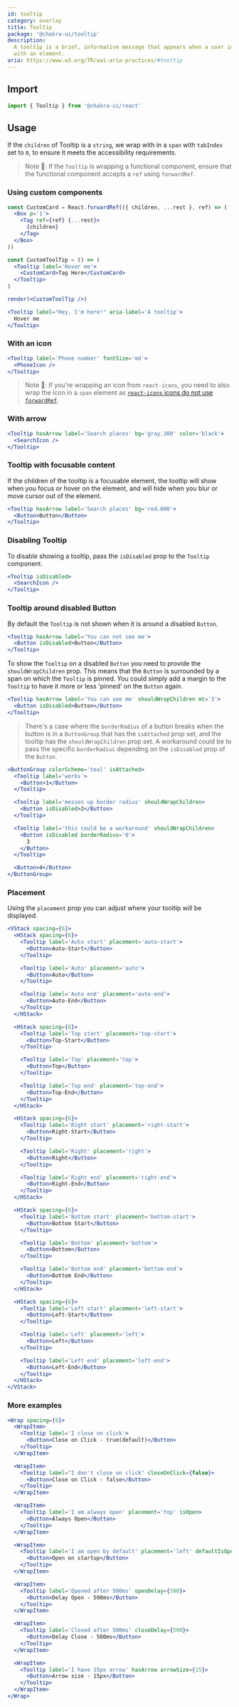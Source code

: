 ```yaml
---
id: tooltip
category: overlay
title: Tooltip
package: '@chakra-ui/tooltip'
description:
  A tooltip is a brief, informative message that appears when a user interacts
  with an element.
aria: https://www.w3.org/TR/wai-aria-practices/#tooltip
---
```


## Import

```js
import { Tooltip } from '@chakra-ui/react'
```

## Usage

If the `children` of Tooltip is a `string`, we wrap with in a `span` with
`tabIndex` set to `0`, to ensure it meets the accessibility requirements.

> Note 🚨: If the `Tooltip` is wrapping a functional component, ensure that the
> functional component accepts a `ref` using `forwardRef`.

### Using custom components

```jsx manual=true
const CustomCard = React.forwardRef(({ children, ...rest }, ref) => (
  <Box p='1'>
    <Tag ref={ref} {...rest}>
      {children}
    </Tag>
  </Box>
))

const CustomToolTip = () => (
  <Tooltip label='Hover me'>
    <CustomCard>Tag Here</CustomCard>
  </Tooltip>
)

render(<CustomToolTip />)
```

```jsx
<Tooltip label="Hey, I'm here!" aria-label='A tooltip'>
  Hover me
</Tooltip>
```

### With an icon

```jsx
<Tooltip label='Phone number' fontSize='md'>
  <PhoneIcon />
</Tooltip>
```

> Note 🚨: If you're wrapping an icon from `react-icons`, you need to also wrap
> the icon in a `span` element as
> [`react-icons` icons do not use `forwardRef`](https://github.com/react-icons/react-icons/issues/336).

### With arrow

```jsx
<Tooltip hasArrow label='Search places' bg='gray.300' color='black'>
  <SearchIcon />
</Tooltip>
```

### Tooltip with focusable content

If the children of the tooltip is a focusable element, the tooltip will show
when you focus or hover on the element, and will hide when you blur or move
cursor out of the element.

```jsx
<Tooltip hasArrow label='Search places' bg='red.600'>
  <Button>Button</Button>
</Tooltip>
```

### Disabling Tooltip

To disable showing a tooltip, pass the `isDisabled` prop to the `Tooltip`
component.

```jsx
<Tooltip isDisabled>
  <SearchIcon />
</Tooltip>
```

### Tooltip around disabled Button

By default the `Tooltip` is not shown when it is around a disabled `Button`.

```jsx
<Tooltip hasArrow label='You can not see me'>
  <Button isDisabled>Button</Button>
</Tooltip>
```

To show the `Tooltip` on a disabled `Button` you need to provide the
`shouldWrapChildren` prop. This means that the `Button` is surrounded by a span
on which the `Tooltip` is pinned. You could simply add a margin to the `Tooltip`
to have it more or less 'pinned' on the `Button` again.

```jsx
<Tooltip hasArrow label='You can see me' shouldWrapChildren mt='3'>
  <Button isDisabled>Button</Button>
</Tooltip>
```

> There's a case where the `borderRadius` of a button breaks when the button is
> in a `ButtonGroup` that has the `isAttached` prop set, and the tooltip has the
> `shouldWrapChildren` prop set. A workaround could be to pass the specific
> `borderRadius` depending on the `isDisabled` prop of the `Button`.

```jsx
<ButtonGroup colorScheme='teal' isAttached>
  <Tooltip label='works'>
    <Button>1</Button>
  </Tooltip>

  <Tooltip label='messes up border radius' shouldWrapChildren>
    <Button isDisabled>2</Button>
  </Tooltip>

  <Tooltip label='this could be a workaround' shouldWrapChildren>
    <Button isDisabled borderRadius='0'>
      3
    </Button>
  </Tooltip>

  <Button>4</Button>
</ButtonGroup>
```

### Placement

Using the `placement` prop you can adjust where your tooltip will be displayed.

```jsx
<VStack spacing={6}>
  <HStack spacing={6}>
    <Tooltip label='Auto start' placement='auto-start'>
      <Button>Auto-Start</Button>
    </Tooltip>

    <Tooltip label='Auto' placement='auto'>
      <Button>Auto</Button>
    </Tooltip>

    <Tooltip label='Auto end' placement='auto-end'>
      <Button>Auto-End</Button>
    </Tooltip>
  </HStack>

  <HStack spacing={6}>
    <Tooltip label='Top start' placement='top-start'>
      <Button>Top-Start</Button>
    </Tooltip>

    <Tooltip label='Top' placement='top'>
      <Button>Top</Button>
    </Tooltip>

    <Tooltip label='Top end' placement='top-end'>
      <Button>Top-End</Button>
    </Tooltip>
  </HStack>

  <HStack spacing={6}>
    <Tooltip label='Right start' placement='right-start'>
      <Button>Right-Start</Button>
    </Tooltip>

    <Tooltip label='Right' placement='right'>
      <Button>Right</Button>
    </Tooltip>

    <Tooltip label='Right end' placement='right-end'>
      <Button>Right-End</Button>
    </Tooltip>
  </HStack>

  <HStack spacing={6}>
    <Tooltip label='Bottom start' placement='bottom-start'>
      <Button>Bottom Start</Button>
    </Tooltip>

    <Tooltip label='Bottom' placement='bottom'>
      <Button>Bottom</Button>
    </Tooltip>

    <Tooltip label='Bottom end' placement='bottom-end'>
      <Button>Bottom End</Button>
    </Tooltip>
  </HStack>

  <HStack spacing={6}>
    <Tooltip label='Left start' placement='left-start'>
      <Button>Left-Start</Button>
    </Tooltip>

    <Tooltip label='Left' placement='left'>
      <Button>Left</Button>
    </Tooltip>

    <Tooltip label='Left end' placement='left-end'>
      <Button>Left-End</Button>
    </Tooltip>
  </HStack>
</VStack>
```

### More examples

```jsx
<Wrap spacing={6}>
  <WrapItem>
    <Tooltip label='I close on click'>
      <Button>Close on Click - true(default)</Button>
    </Tooltip>
  </WrapItem>

  <WrapItem>
    <Tooltip label="I don't close on click" closeOnClick={false}>
      <Button>Close on Click - false</Button>
    </Tooltip>
  </WrapItem>

  <WrapItem>
    <Tooltip label='I am always open' placement='top' isOpen>
      <Button>Always Open</Button>
    </Tooltip>
  </WrapItem>

  <WrapItem>
    <Tooltip label='I am open by default' placement='left' defaultIsOpen>
      <Button>Open on startup</Button>
    </Tooltip>
  </WrapItem>

  <WrapItem>
    <Tooltip label='Opened after 500ms' openDelay={500}>
      <Button>Delay Open - 500ms</Button>
    </Tooltip>
  </WrapItem>

  <WrapItem>
    <Tooltip label='Closed after 500ms' closeDelay={500}>
      <Button>Delay Close - 500ms</Button>
    </Tooltip>
  </WrapItem>

  <WrapItem>
    <Tooltip label='I have 15px arrow' hasArrow arrowSize={15}>
      <Button>Arrow size - 15px</Button>
    </Tooltip>
  </WrapItem>
</Wrap>
```
